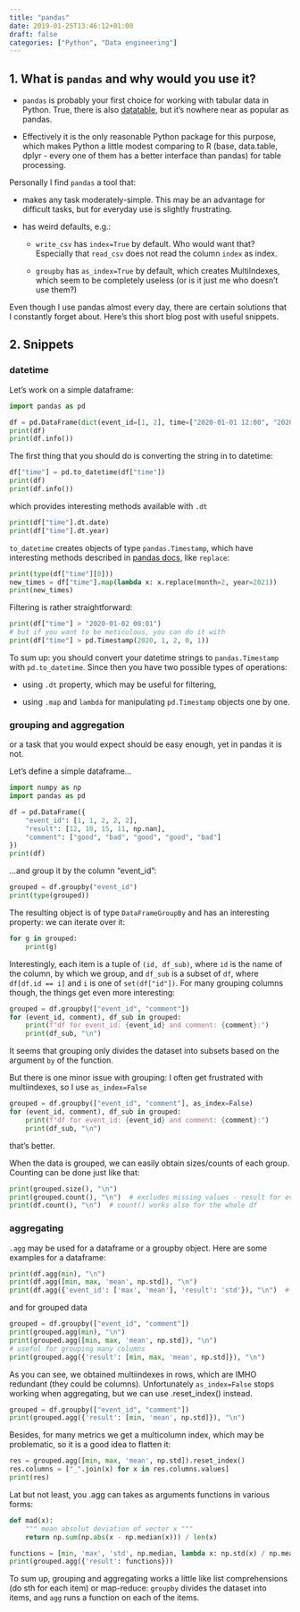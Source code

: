 ```yaml
---
title: "pandas"
date: 2019-01-25T13:46:12+01:00
draft: false
categories: ["Python", "Data engineering"]
---
```



## 1. What is `pandas` and why would you use it?

* `pandas` is probably your first choice for working with tabular data in Python. True, there is also [datatable](https://datatable.readthedocs.io/en/latest/), but it's nowhere near as popular as pandas.

* Effectively it is the only reasonable Python package for this purpose, which makes Python a little modest comparing to R (base, data.table, dplyr - every one of them has a better interface than pandas) for table processing.

Personally I find `pandas` a tool that:

- makes any task moderately-simple. This may be an advantage for difficult tasks, but for everyday use is slightly frustrating.

- has weird defaults, e.g.:

    - `write_csv` has `index=True` by default. Who would want that? Especially that `read_csv` does not read the column `index` as index.

    - `groupby` has `as_index=True` by default, which creates MultiIndexes, which seem to be completely useless (or is it just me who doesn't use them?)

Even though I use pandas almost every day, there are certain solutions that I constantly forget about. Here's this short blog post with useful snippets.


## 2. Snippets

### datetime

Let's work on a simple dataframe:

```python
import pandas as pd

df = pd.DataFrame(dict(event_id=[1, 2], time=["2020-01-01 12:00", "2020-01-02 12:00"]))
print(df)
print(df.info())
```

The first thing that you should do is converting the string in to datetime:

```python
df["time"] = pd.to_datetime(df["time"])
print(df)
print(df.info())
```

which provides interesting methods available with `.dt`

```python
print(df["time"].dt.date)
print(df["time"].dt.year)
```

`to_datetime` creates objects of type `pandas.Timestamp`, which have interesting methods described in [pandas docs](https://pandas.pydata.org/docs/reference/api/pandas.Timestamp.html), like `replace`:

```python
print(type(df["time"][0]))
new_times = df["time"].map(lambda x: x.replace(month=2, year=2021))
print(new_times)
```

Filtering is rather straightforward:

```python
print(df["time"] > "2020-01-02 00:01")
# but if you want to be meticulous, you can do it with
print(df["time"] > pd.Timestamp(2020, 1, 2, 0, 1))
```

To sum up: you should convert your datetime strings to `pandas.Timestamp` with `pd.to_datetime`. Since then you have two possible types of operations:

- using `.dt` property, which may be useful for filtering,

- using `.map` and `lambda` for manipulating `pd.Timestamp` objects one by one.


### grouping and aggregation

or a task that you would expect should be easy enough, yet in pandas it is not.

Let's define a simple dataframe...

```python
import numpy as np
import pandas as pd

df = pd.DataFrame({
    "event_id": [1, 1, 2, 2, 2],
    "result": [12, 10, 15, 11, np.nan],
    "comment": ["good", "bad", "good", "good", "bad"]
})
print(df)
```

...and group it by the column "event_id":

```python
grouped = df.groupby("event_id")
print(type(grouped))
```

The resulting object is of type `DataFrameGroupBy` and has an interesting property: we can iterate over it:

```python
for g in grouped:
    print(g)
```

Interestingly, each item is a tuple of `(id, df_sub)`, where `id` is the name of the column, by which we group, and `df_sub` is a subset of `df`, where `df[df.id == i]` and `i` is one of `set(df["id"])`. For many grouping columns though, the things get even more interesting: 
```python
grouped = df.groupby(["event_id", "comment"])
for (event_id, comment), df_sub in grouped:
    print(f"df for event_id: {event_id} and comment: {comment}:")
    print(df_sub, "\n")
```

It seems that grouping only divides the dataset into subsets based on the argument `by` of the function.

But there is one minor issue with grouping: I often get frustrated with multiindexes, so I use `as_index=False`
```python
grouped = df.groupby(["event_id", "comment"], as_index=False)
for (event_id, comment), df_sub in grouped:
    print(f"df for event_id: {event_id} and comment: {comment}:")
    print(df_sub, "\n")
```

that's better.

When the data is grouped, we can easily obtain sizes/counts of each group. Counting can be done just like that:
```python
print(grouped.size(), "\n")
print(grouped.count(), "\n")  # excludes missing values - result for event 2 has count = 2
print(df.count(), "\n")  # count() works also for the whole df
```

### aggregating

`.agg` may be used for a dataframe or a groupby object. Here are some examples for a dataframe:

```python
print(df.agg(min), "\n")
print(df.agg([min, max, 'mean', np.std]), "\n")
print(df.agg({'event_id': ['max', 'mean'], 'result': 'std'}), "\n")  # some funny formatting, different to the one returned by groupby.agg
```

and for grouped data

```python
grouped = df.groupby(["event_id", "comment"])
print(grouped.agg(min), "\n")
print(grouped.agg([min, max, 'mean', np.std]), "\n")
# useful for grouping many columns
print(grouped.agg({'result': [min, max, 'mean', np.std]}), "\n")
```

As you can see, we obtained multiindexes in rows, which are IMHO redundant (they could be columns). Unfortunately `as_index=False` stops working when aggregating, but we can use .reset_index() instead.

```python
grouped = df.groupby(["event_id", "comment"])
print(grouped.agg({'result': [min, 'mean', np.std]}), "\n")
```

Besides, for many metrics we get a multicolumn index, which may be problematic, so it is a good idea to flatten it:

```python
res = grouped.agg([min, max, 'mean', np.std]).reset_index()
res.columns = ["_".join(x) for x in res.columns.values]
print(res)
```

Lat but not least, you .agg can takes as arguments functions in various forms:

```python
def mad(x):
    """ mean absolut deviation of vector x """
    return np.sum(np.abs(x - np.median(x))) / len(x)

functions = [min, 'max', 'std', np.median, lambda x: np.std(x) / np.mean(x), mad]
print(grouped.agg({'result': functions}))
```

To sum up, grouping and aggregating works a little like list comprehensions (do sth for each item) or map-reduce: `groupby` divides the dataset into items, and `agg` runs a function on each of the items.
